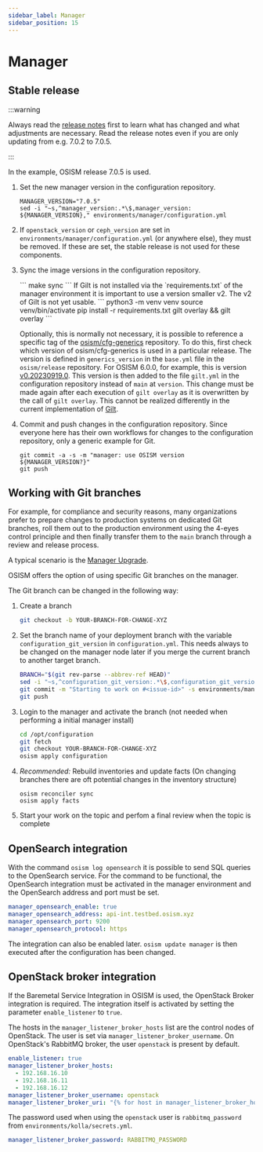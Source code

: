 ```yaml
---
sidebar_label: Manager
sidebar_position: 15
---
```



# Manager

## Stable release

:::warning

Always read the [release notes](https://osism.tech/docs/release-notes/) first to learn what has changed and what
adjustments are necessary. Read the release notes even if you are only updating from e.g. 7.0.2 to 7.0.5.

:::

In the example, OSISM release 7.0.5 is used.

1. Set the new manager version in the configuration repository.

   ```
   MANAGER_VERSION="7.0.5"
   sed -i "~s,^manager_version:.*\$,manager_version: ${MANAGER_VERSION}," environments/manager/configuration.yml
   ```

2. If `openstack_version` or `ceph_version` are set in `environments/manager/configuration.yml`
   (or anywhere else), they must be removed. If these are set, the stable release is not used for
   these components.

3. Sync the image versions in the configuration repository.

   <Tabs>
   <TabItem value="osism-7" label="OSISM >= 7.0.0">
   ```
   make sync
   ```
   </TabItem>
   <TabItem value="osism-6" label="OSISM < 7.0.0">
   If Gilt is not installed via the `requirements.txt` of the manager environment it is
   important to use a version smaller v2. The v2 of Gilt is not yet usable.
   ```
   python3 -m venv venv
   source venv/bin/activate
   pip install -r requirements.txt
     gilt overlay && gilt overlay
   ```

   Optionally, this is normally not necessary, it is possible to reference a specific tag of the
   [osism/cfg-generics](https://github.com/osism/cfg-generics) repository. To do this, first
   check which version of osism/cfg-generics is used in a particular release. The version is
   defined in `generics_version` in the `base.yml` file in the `osism/release` repository. For OSISM 6.0.0,
   for example, this is version [v0.20230919.0](https://github.com/osism/release/blob/main/6.0.0/base.yml#L6).
   This version is then added to the file `gilt.yml` in the configuration repository instead of
   `main` at `version`. This change must be made again after each execution of `gilt overlay` as
   it is overwritten by the call of `gilt overlay`. This cannot be realized differently in the
   current implementation of [Gilt](https://github.com/retr0h/gilt).
   </TabItem>
   </Tabs>

4. Commit and push changes in the configuration repository. Since everyone here has their own
   workflows for changes to the configuration repository, only a generic example for Git.

   ```
   git commit -a -s -m "manager: use OSISM version ${MANAGER_VERSION?}"
   git push
   ```

## Working with Git branches

For example, for compliance and security reasons, many organizations prefer to prepare changes to
production systems on dedicated Git branches, roll them out to the production environment
using the 4-eyes control principle and then finally transfer them to the `main` branch through a
review and release process.

A typical scenario is the [Manager Upgrade](../upgrade-guide/manager.mdx).

OSISM offers the option of using specific Git branches on the manager.

The Git branch can be changed in the following way:

1. Create a branch

   ```bash
   git checkout -b YOUR-BRANCH-FOR-CHANGE-XYZ
   ```

2. Set the branch name of your deployment branch with the variable `configuration_git_version` in `configuration.yml`.
   This needs always to be changed on the manager node later if you merge the current branch to another target branch.

   ```bash
   BRANCH="$(git rev-parse --abbrev-ref HEAD)"
   sed -i "~s,^configuration_git_version:.*\$,configuration_git_version: ${BRANCH}," environments/manager/configuration.yml
   git commit -m "Starting to work on #<issue-id>" -s environments/manager/configuration.yml
   git push
   ```

3. Login to the manager and activate the branch
   (not needed when performing a initial manager install)

   ```bash
   cd /opt/configuration
   git fetch
   git checkout YOUR-BRANCH-FOR-CHANGE-XYZ
   osism apply configuration
   ```

4. *Recommended:* Rebuild inventories and update facts
   (On changing branches there are oft potential changes in the inventory structure)

   ```
   osism reconciler sync
   osism apply facts
   ```

5. Start your work on the topic and perfom a final review when the topic is complete

## OpenSearch integration

With the command `osism log opensearch` it is possible to send SQL queries
to the OpenSearch service. For the command to be functional, the OpenSearch
integration must be activated in the manager environment and the OpenSearch
address and port must be set.

```yaml title="environments/manager/configuration.yml"
manager_opensearch_enable: true
manager_opensearch_address: api-int.testbed.osism.xyz
manager_opensearch_port: 9200
manager_opensearch_protocol: https
```

The integration can also be enabled later. `osism update manager` is then
executed after the configuration has been changed.

## OpenStack broker integration

If the Baremetal Service Integration in OSISM is used, the OpenStack Broker integration is
required. The integration itself is activated by setting the parameter `enable_listener` to `true`.

The hosts in the `manager_listener_broker_hosts` list are the control nodes of OpenStack.
The user is set via `manager_listener_broker_username`. On OpenStack's RabbitMQ broker, the user `openstack`
is present by default.

```yaml title="environments/manager/configuration.yml"
enable_listener: true
manager_listener_broker_hosts:
  - 192.168.16.10
  - 192.168.16.11
  - 192.168.16.12
manager_listener_broker_username: openstack
manager_listener_broker_uri: "{% for host in manager_listener_broker_hosts %}amqp://{{ manager_listener_broker_username }}:{{ manager_listener_broker_password }}@{{ host }}:5672/{% if not loop.last %};{% endif %}{% endfor %}"
```

The password used when using the `openstack` user is `rabbitmq_password` from `environments/kolla/secrets.yml`.

```yaml title="environments/manager/secrets.yml"
manager_listener_broker_password: RABBITMQ_PASSWORD
```
